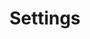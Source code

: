 ---
title: "Settings"
description: "Get to know how to customize your Linkvite experience. This section covers all the basic settings options available to you."
---